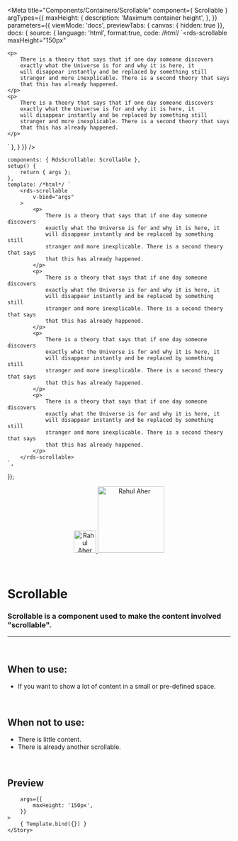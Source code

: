 
<Meta
	title="Components/Containers/Scrollable"
	component={ Scrollable }
	argTypes={{
		maxHeight: {
			description: 'Maximum container height',
		},
	}}
	parameters={{
		viewMode: 'docs',
		previewTabs: { canvas: { hidden: true }},
		docs: {
			source: {
				language: 'html',
				format:true,
				code: /*html*/ 
`<rds-scrollable
	maxHeight="150px"
>
	<p>
		There is a theory that says that if one day someone discovers 
		exactly what the Universe is for and why it is here, it 
		will disappear instantly and be replaced by something still 
		stranger and more inexplicable. There is a second theory that says 
		that this has already happened.
	</p>
	<p>
		There is a theory that says that if one day someone discovers 
		exactly what the Universe is for and why it is here, it 
		will disappear instantly and be replaced by something still 
		stranger and more inexplicable. There is a second theory that says 
		that this has already happened.
	</p>
</rds-scrollable>`
			},
		}
	}}
/>

	components: { RdsScrollable: Scrollable },
	setup() {
		return { args };
	},
	template: /*html*/ `
		<rds-scrollable
			v-bind="args" 
		>
			<p>
				There is a theory that says that if one day someone discovers 
				exactly what the Universe is for and why it is here, it 
				will disappear instantly and be replaced by something still 
				stranger and more inexplicable. There is a second theory that says 
				that this has already happened.
			</p>
			<p>
				There is a theory that says that if one day someone discovers 
				exactly what the Universe is for and why it is here, it 
				will disappear instantly and be replaced by something still 
				stranger and more inexplicable. There is a second theory that says 
				that this has already happened.
			</p>
			<p>
				There is a theory that says that if one day someone discovers 
				exactly what the Universe is for and why it is here, it 
				will disappear instantly and be replaced by something still 
				stranger and more inexplicable. There is a second theory that says 
				that this has already happened.
			</p>
			<p>
				There is a theory that says that if one day someone discovers 
				exactly what the Universe is for and why it is here, it 
				will disappear instantly and be replaced by something still 
				stranger and more inexplicable. There is a second theory that says 
				that this has already happened.
			</p>
		</rds-scrollable>
	`,
});

<div align="center" style={{display: 'flex'}}>
    <a href="https://rahulaher.netlify.app">
        <img src="../../../img/logo/glyph-black-colored.svg" alt="Rahul Aher logo" width="50" />
        <img src="../../../img/logo/word-black-colored.svg" alt="Rahul Aher" width="150" />
    </a>
</div>

<br />
<br />

# Scrollable

### Scrollable is a component used to make the content involved "scrollable".
---
<br />

## When to use:
- If you want to show a lot of content in a small or pre-defined space.

<br />

## When not to use:
- There is little content.
- There is already another scrollable.

<br />

## Preview

<Canvas>
	<Story
		name="Scrollable"
		
		args={{
			maxHeight: '150px',
		}}
	>
		{ Template.bind({}) }
	</Story>
</Canvas>

<ArgsTable story="Scrollable" />
